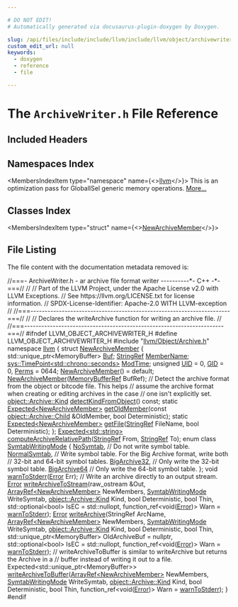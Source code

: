 ```yaml
---

# DO NOT EDIT!
# Automatically generated via docusaurus-plugin-doxygen by Doxygen.

slug: /api/files/include/include/llvm/include/llvm/object/archivewriter-h
custom_edit_url: null
keywords:
  - doxygen
  - reference
  - file

---
```





# The `ArchiveWriter.h` File Reference

<DoxygenPage pluginConfig={pluginConfig}>



## Included Headers

<IncludesList>
<IncludesListItem
  filePath="llvm/Object/Archive.h"
  permalink="/docs/api/files/include/include/llvm/include/llvm/object/archive-h"
  isLocal="true" />
</IncludesList>

## Namespaces Index

<MembersIndex>

<MembersIndexItem
  type="namespace"
  name={<><a href="/docs/api/namespaces/llvm">llvm</a></>}>
This is an optimization pass for GlobalISel generic memory operations. <a href="/docs/api/namespaces/llvm/#details">More...</a>
</MembersIndexItem>

</MembersIndex>

## Classes Index

<MembersIndex>

<MembersIndexItem
  type="struct"
  name={<><a href="/docs/api/structs/llvm/newarchivemember">NewArchiveMember</a></>}>
</MembersIndexItem>

</MembersIndex>


## File Listing

The file content with the documentation metadata removed is:

<ProgramListing>

<Link id="l00001" /><CodeLine lineNumber="1"><Highlight kind="comment">//===- ArchiveWriter.h - ar archive file format writer ----------&#42;- C++ -&#42;-===//</Highlight><Highlight kind="normal"></Highlight></CodeLine>
<Link id="l00002" /><CodeLine lineNumber="2"><Highlight kind="normal"></Highlight><Highlight kind="comment">//</Highlight><Highlight kind="normal"></Highlight></CodeLine>
<Link id="l00003" /><CodeLine lineNumber="3"><Highlight kind="normal"></Highlight><Highlight kind="comment">// Part of the LLVM Project, under the Apache License v2.0 with LLVM Exceptions.</Highlight><Highlight kind="normal"></Highlight></CodeLine>
<Link id="l00004" /><CodeLine lineNumber="4"><Highlight kind="normal"></Highlight><Highlight kind="comment">// See https://llvm.org/LICENSE.txt for license information.</Highlight><Highlight kind="normal"></Highlight></CodeLine>
<Link id="l00005" /><CodeLine lineNumber="5"><Highlight kind="normal"></Highlight><Highlight kind="comment">// SPDX-License-Identifier: Apache-2.0 WITH LLVM-exception</Highlight><Highlight kind="normal"></Highlight></CodeLine>
<Link id="l00006" /><CodeLine lineNumber="6"><Highlight kind="normal"></Highlight><Highlight kind="comment">//</Highlight><Highlight kind="normal"></Highlight></CodeLine>
<Link id="l00007" /><CodeLine lineNumber="7"><Highlight kind="normal"></Highlight><Highlight kind="comment">//===----------------------------------------------------------------------===//</Highlight><Highlight kind="normal"></Highlight></CodeLine>
<Link id="l00008" /><CodeLine lineNumber="8"><Highlight kind="normal"></Highlight><Highlight kind="comment">//</Highlight><Highlight kind="normal"></Highlight></CodeLine>
<Link id="l00009" /><CodeLine lineNumber="9"><Highlight kind="normal"></Highlight><Highlight kind="comment">// Declares the writeArchive function for writing an archive file.</Highlight><Highlight kind="normal"></Highlight></CodeLine>
<Link id="l00010" /><CodeLine lineNumber="10"><Highlight kind="normal"></Highlight><Highlight kind="comment">//</Highlight><Highlight kind="normal"></Highlight></CodeLine>
<Link id="l00011" /><CodeLine lineNumber="11"><Highlight kind="normal"></Highlight><Highlight kind="comment">//===----------------------------------------------------------------------===//</Highlight><Highlight kind="normal"></Highlight></CodeLine>
<Link id="l00012" /><CodeLine lineNumber="12"><Highlight kind="normal"></Highlight></CodeLine>
<Link id="l00013" /><CodeLine lineNumber="13"><Highlight kind="normal"></Highlight><Highlight kind="preprocessor">#ifndef LLVM&#95;OBJECT&#95;ARCHIVEWRITER&#95;H</Highlight><Highlight kind="normal"></Highlight></CodeLine>
<Link id="l00014" /><CodeLine lineNumber="14"><Highlight kind="normal"></Highlight><Highlight kind="preprocessor">#define LLVM&#95;OBJECT&#95;ARCHIVEWRITER&#95;H</Highlight><Highlight kind="normal"></Highlight></CodeLine>
<Link id="l00015" /><CodeLine lineNumber="15"><Highlight kind="normal"></Highlight></CodeLine>
<Link id="l00016" /><CodeLine lineNumber="16"><Highlight kind="normal"></Highlight><Highlight kind="preprocessor">#include &quot;<a href="/docs/api/files/include/include/llvm/include/llvm/object/archive-h">llvm/Object/Archive.h</a>&quot;</Highlight><Highlight kind="normal"></Highlight></CodeLine>
<Link id="l00017" /><CodeLine lineNumber="17"><Highlight kind="normal"></Highlight></CodeLine>
<Link id="l00018" /><CodeLine lineNumber="18"><Highlight kind="normal"></Highlight><Highlight kind="keyword">namespace </Highlight><Highlight kind="normal"><a href="/docs/api/namespaces/llvm">llvm</a> &#123;</Highlight></CodeLine>
<Link id="l00019" /><CodeLine lineNumber="19"><Highlight kind="normal"></Highlight></CodeLine>
<Link id="l00020" /><CodeLine lineNumber="20" lineLink="/docs/api/structs/llvm/newarchivemember"><Highlight kind="normal"></Highlight><Highlight kind="keyword">struct </Highlight><Highlight kind="normal"><a href="/docs/api/structs/llvm/newarchivemember/#a819ab70892ae7fafe651297777f7f2a9">NewArchiveMember</a> &#123;</Highlight></CodeLine>
<Link id="l00021" /><CodeLine lineNumber="21" lineLink="/docs/api/structs/llvm/newarchivemember/#ad8431daf1941f63c4a89b99ca3e33f57"><Highlight kind="normal">  std::unique&#95;ptr&lt;MemoryBuffer&gt; <a href="/docs/api/structs/llvm/newarchivemember/#ad8431daf1941f63c4a89b99ca3e33f57">Buf</a>;</Highlight></CodeLine>
<Link id="l00022" /><CodeLine lineNumber="22" lineLink="/docs/api/structs/llvm/newarchivemember/#a4d79bbd205e6d14a3cc5b9508328ed57"><Highlight kind="normal">  <a href="/docs/api/classes/llvm/stringref">StringRef</a> <a href="/docs/api/structs/llvm/newarchivemember/#a4d79bbd205e6d14a3cc5b9508328ed57">MemberName</a>;</Highlight></CodeLine>
<Link id="l00023" /><CodeLine lineNumber="23" lineLink="/docs/api/structs/llvm/newarchivemember/#a066a7e8b32b6dc02b8c8788d94833f4e"><Highlight kind="normal">  <a href="/docs/api/namespaces/llvm/sys/#a52f2c3fdd7f80c1991d8c7079489efff">sys::TimePoint&lt;std::chrono::seconds&gt;</a> <a href="/docs/api/structs/llvm/newarchivemember/#a066a7e8b32b6dc02b8c8788d94833f4e">ModTime</a>;</Highlight></CodeLine>
<Link id="l00024" /><CodeLine lineNumber="24" lineLink="/docs/api/structs/llvm/newarchivemember/#ad9d0dad734b371d1921ec0c2823eddc0"><Highlight kind="normal">  </Highlight><Highlight kind="keywordtype">unsigned</Highlight><Highlight kind="normal"> <a href="/docs/api/structs/llvm/newarchivemember/#a033b1dad5a8082131b7d2690fbf390ee">UID</a> = 0, <a href="/docs/api/structs/llvm/newarchivemember/#ad9d0dad734b371d1921ec0c2823eddc0">GID</a> = 0, <a href="/docs/api/structs/llvm/newarchivemember/#a53759908d671ac2d228890c0099199c2">Perms</a> = 0644;</Highlight></CodeLine>
<Link id="l00025" /><CodeLine lineNumber="25"><Highlight kind="normal"></Highlight></CodeLine>
<Link id="l00026" /><CodeLine lineNumber="26" lineLink="/docs/api/structs/llvm/newarchivemember/#a819ab70892ae7fafe651297777f7f2a9"><Highlight kind="normal">  <a href="/docs/api/structs/llvm/newarchivemember/#a819ab70892ae7fafe651297777f7f2a9">NewArchiveMember</a>() = </Highlight><Highlight kind="keywordflow">default</Highlight><Highlight kind="normal">;</Highlight></CodeLine>
<Link id="l00027" /><CodeLine lineNumber="27"><Highlight kind="normal">  <a href="/docs/api/structs/llvm/newarchivemember/#a819ab70892ae7fafe651297777f7f2a9">NewArchiveMember</a>(<a href="/docs/api/classes/llvm/memorybufferref">MemoryBufferRef</a> BufRef);</Highlight></CodeLine>
<Link id="l00028" /><CodeLine lineNumber="28"><Highlight kind="normal"></Highlight></CodeLine>
<Link id="l00029" /><CodeLine lineNumber="29"><Highlight kind="normal">  </Highlight><Highlight kind="comment">// Detect the archive format from the object or bitcode file. This helps</Highlight><Highlight kind="normal"></Highlight></CodeLine>
<Link id="l00030" /><CodeLine lineNumber="30"><Highlight kind="normal">  </Highlight><Highlight kind="comment">// assume the archive format when creating or editing archives in the case</Highlight><Highlight kind="normal"></Highlight></CodeLine>
<Link id="l00031" /><CodeLine lineNumber="31"><Highlight kind="normal">  </Highlight><Highlight kind="comment">// one isn&#39;t explicitly set.</Highlight><Highlight kind="normal"></Highlight></CodeLine>
<Link id="l00032" /><CodeLine lineNumber="32"><Highlight kind="normal">  <a href="/docs/api/classes/llvm/object/archive/#ab288378fa8bfa0678dd25e36b5198a87">object::Archive::Kind</a> <a href="/docs/api/structs/llvm/newarchivemember/#a5b9ae09da2b1f1939e37ba537fdf9eb1">detectKindFromObject</a>() </Highlight><Highlight kind="keyword">const</Highlight><Highlight kind="normal">;</Highlight></CodeLine>
<Link id="l00033" /><CodeLine lineNumber="33"><Highlight kind="normal"></Highlight></CodeLine>
<Link id="l00034" /><CodeLine lineNumber="34"><Highlight kind="normal">  </Highlight><Highlight kind="keyword">static</Highlight><Highlight kind="normal"> <a href="/docs/api/classes/llvm/expected">Expected&lt;NewArchiveMember&gt;</a></Highlight></CodeLine>
<Link id="l00035" /><CodeLine lineNumber="35"><Highlight kind="normal">  <a href="/docs/api/structs/llvm/newarchivemember/#aadff13fd008345361aa920977e0c9e32">getOldMember</a>(</Highlight><Highlight kind="keyword">const</Highlight><Highlight kind="normal"> <a href="/docs/api/classes/llvm/object/archive/child">object::Archive::Child</a> &amp;OldMember, </Highlight><Highlight kind="keywordtype">bool</Highlight><Highlight kind="normal"> Deterministic);</Highlight></CodeLine>
<Link id="l00036" /><CodeLine lineNumber="36"><Highlight kind="normal"></Highlight></CodeLine>
<Link id="l00037" /><CodeLine lineNumber="37"><Highlight kind="normal">  </Highlight><Highlight kind="keyword">static</Highlight><Highlight kind="normal"> <a href="/docs/api/classes/llvm/expected">Expected&lt;NewArchiveMember&gt;</a> <a href="/docs/api/structs/llvm/newarchivemember/#aabc893bb91367b69e0edf27249081a78">getFile</a>(<a href="/docs/api/classes/llvm/stringref">StringRef</a> FileName,</Highlight></CodeLine>
<Link id="l00038" /><CodeLine lineNumber="38"><Highlight kind="normal">                                            </Highlight><Highlight kind="keywordtype">bool</Highlight><Highlight kind="normal"> Deterministic);</Highlight></CodeLine>
<Link id="l00039" /><CodeLine lineNumber="39"><Highlight kind="normal">&#125;;</Highlight></CodeLine>
<Link id="l00040" /><CodeLine lineNumber="40"><Highlight kind="normal"></Highlight></CodeLine>
<Link id="l00041" /><CodeLine lineNumber="41"><Highlight kind="normal"><a href="/docs/api/classes/llvm/expected">Expected&lt;std::string&gt;</a> <a href="/docs/api/namespaces/llvm/#aca0a563fd83342f33e00910843466946">computeArchiveRelativePath</a>(<a href="/docs/api/classes/llvm/stringref">StringRef</a> From, <a href="/docs/api/classes/llvm/stringref">StringRef</a> To);</Highlight></CodeLine>
<Link id="l00042" /><CodeLine lineNumber="42"><Highlight kind="normal"></Highlight></CodeLine>
<Link id="l00043" /><CodeLine lineNumber="43" lineLink="/docs/api/namespaces/llvm/#aeb5dc600b4b175aae20e7ad49f58a97e"><Highlight kind="normal"></Highlight><Highlight kind="keyword">enum class</Highlight><Highlight kind="normal"> <a href="/docs/api/namespaces/llvm/#aeb5dc600b4b175aae20e7ad49f58a97e">SymtabWritingMode</a> &#123;</Highlight></CodeLine>
<Link id="l00044" /><CodeLine lineNumber="44" lineLink="/docs/api/namespaces/llvm/#aeb5dc600b4b175aae20e7ad49f58a97eaefec6932c057109f69458cec4657d4c5"><Highlight kind="normal">  <a href="/docs/api/namespaces/llvm/#aeb5dc600b4b175aae20e7ad49f58a97eaefec6932c057109f69458cec4657d4c5">NoSymtab</a>,     </Highlight><Highlight kind="comment">// Do not write symbol table.</Highlight><Highlight kind="normal"></Highlight></CodeLine>
<Link id="l00045" /><CodeLine lineNumber="45" lineLink="/docs/api/namespaces/llvm/#aeb5dc600b4b175aae20e7ad49f58a97ea30775470d0f88f80f173eed5e820b10b"><Highlight kind="normal">  <a href="/docs/api/namespaces/llvm/#aeb5dc600b4b175aae20e7ad49f58a97ea30775470d0f88f80f173eed5e820b10b">NormalSymtab</a>, </Highlight><Highlight kind="comment">// Write symbol table. For the Big Archive format, write both</Highlight><Highlight kind="normal"></Highlight></CodeLine>
<Link id="l00046" /><CodeLine lineNumber="46"><Highlight kind="normal">                </Highlight><Highlight kind="comment">// 32-bit and 64-bit symbol tables.</Highlight><Highlight kind="normal"></Highlight></CodeLine>
<Link id="l00047" /><CodeLine lineNumber="47" lineLink="/docs/api/namespaces/llvm/#aeb5dc600b4b175aae20e7ad49f58a97eaede76cc9d85f0c099997565454bb1095"><Highlight kind="normal">  <a href="/docs/api/namespaces/llvm/#aeb5dc600b4b175aae20e7ad49f58a97eaede76cc9d85f0c099997565454bb1095">BigArchive32</a>, </Highlight><Highlight kind="comment">// Only write the 32-bit symbol table.</Highlight><Highlight kind="normal"></Highlight></CodeLine>
<Link id="l00048" /><CodeLine lineNumber="48" lineLink="/docs/api/namespaces/llvm/#aeb5dc600b4b175aae20e7ad49f58a97ea4d7d4ceb37a9d57eb1a200ae1c4488c1"><Highlight kind="normal">  <a href="/docs/api/namespaces/llvm/#aeb5dc600b4b175aae20e7ad49f58a97ea4d7d4ceb37a9d57eb1a200ae1c4488c1">BigArchive64</a>  </Highlight><Highlight kind="comment">// Only write the 64-bit symbol table.</Highlight><Highlight kind="normal"></Highlight></CodeLine>
<Link id="l00049" /><CodeLine lineNumber="49"><Highlight kind="normal">&#125;;</Highlight></CodeLine>
<Link id="l00050" /><CodeLine lineNumber="50"><Highlight kind="normal"></Highlight></CodeLine>
<Link id="l00051" /><CodeLine lineNumber="51"><Highlight kind="normal"></Highlight><Highlight kind="keywordtype">void</Highlight><Highlight kind="normal"> <a href="/docs/api/namespaces/llvm/#aadd044fe8d2c161dfe681a2f8fd4edcd">warnToStderr</a>(<a href="/docs/api/namespaces/llvm/#ac226f3d2b9ca090171a8e0a8cb92c343a902b0d55fddef6f8d651fe1035b7d4bd">Error</a> Err);</Highlight></CodeLine>
<Link id="l00052" /><CodeLine lineNumber="52"><Highlight kind="normal"></Highlight></CodeLine>
<Link id="l00053" /><CodeLine lineNumber="53"><Highlight kind="normal"></Highlight><Highlight kind="comment">// Write an archive directly to an output stream.</Highlight><Highlight kind="normal"></Highlight></CodeLine>
<Link id="l00054" /><CodeLine lineNumber="54"><Highlight kind="normal"><a href="/docs/api/namespaces/llvm/#ac226f3d2b9ca090171a8e0a8cb92c343a902b0d55fddef6f8d651fe1035b7d4bd">Error</a> <a href="/docs/api/namespaces/llvm/#ae80a7e9590f1bec7c0ca3b271e88a735">writeArchiveToStream</a>(raw&#95;ostream &amp;Out,</Highlight></CodeLine>
<Link id="l00055" /><CodeLine lineNumber="55"><Highlight kind="normal">                           <a href="/docs/api/namespaces/llvm/#ab9c6b351507d3c0730f4290919d43a12">ArrayRef&lt;NewArchiveMember&gt;</a> NewMembers,</Highlight></CodeLine>
<Link id="l00056" /><CodeLine lineNumber="56"><Highlight kind="normal">                           <a href="/docs/api/namespaces/llvm/#aeb5dc600b4b175aae20e7ad49f58a97e">SymtabWritingMode</a> WriteSymtab,</Highlight></CodeLine>
<Link id="l00057" /><CodeLine lineNumber="57"><Highlight kind="normal">                           <a href="/docs/api/classes/llvm/object/archive/#ab288378fa8bfa0678dd25e36b5198a87">object::Archive::Kind</a> Kind, </Highlight><Highlight kind="keywordtype">bool</Highlight><Highlight kind="normal"> Deterministic,</Highlight></CodeLine>
<Link id="l00058" /><CodeLine lineNumber="58"><Highlight kind="normal">                           </Highlight><Highlight kind="keywordtype">bool</Highlight><Highlight kind="normal"> Thin, std::optional&lt;bool&gt; IsEC = std::nullopt,</Highlight></CodeLine>
<Link id="l00059" /><CodeLine lineNumber="59"><Highlight kind="normal">                           function&#95;ref&lt;</Highlight><Highlight kind="keywordtype">void</Highlight><Highlight kind="normal">(<a href="/docs/api/namespaces/llvm/#ac226f3d2b9ca090171a8e0a8cb92c343a902b0d55fddef6f8d651fe1035b7d4bd">Error</a>)&gt; Warn = <a href="/docs/api/namespaces/llvm/#aadd044fe8d2c161dfe681a2f8fd4edcd">warnToStderr</a>);</Highlight></CodeLine>
<Link id="l00060" /><CodeLine lineNumber="60"><Highlight kind="normal"></Highlight></CodeLine>
<Link id="l00061" /><CodeLine lineNumber="61"><Highlight kind="normal"><a href="/docs/api/namespaces/llvm/#ac226f3d2b9ca090171a8e0a8cb92c343a902b0d55fddef6f8d651fe1035b7d4bd">Error</a> <a href="/docs/api/namespaces/llvm/#a1437ccb0a1879b013ec4e26ed265bc4a">writeArchive</a>(StringRef ArcName, <a href="/docs/api/namespaces/llvm/#ab9c6b351507d3c0730f4290919d43a12">ArrayRef&lt;NewArchiveMember&gt;</a> NewMembers,</Highlight></CodeLine>
<Link id="l00062" /><CodeLine lineNumber="62"><Highlight kind="normal">                   <a href="/docs/api/namespaces/llvm/#aeb5dc600b4b175aae20e7ad49f58a97e">SymtabWritingMode</a> WriteSymtab, <a href="/docs/api/classes/llvm/object/archive/#ab288378fa8bfa0678dd25e36b5198a87">object::Archive::Kind</a> Kind,</Highlight></CodeLine>
<Link id="l00063" /><CodeLine lineNumber="63"><Highlight kind="normal">                   </Highlight><Highlight kind="keywordtype">bool</Highlight><Highlight kind="normal"> Deterministic, </Highlight><Highlight kind="keywordtype">bool</Highlight><Highlight kind="normal"> Thin,</Highlight></CodeLine>
<Link id="l00064" /><CodeLine lineNumber="64"><Highlight kind="normal">                   std::unique&#95;ptr&lt;MemoryBuffer&gt; OldArchiveBuf = </Highlight><Highlight kind="keyword">nullptr</Highlight><Highlight kind="normal">,</Highlight></CodeLine>
<Link id="l00065" /><CodeLine lineNumber="65"><Highlight kind="normal">                   std::optional&lt;bool&gt; IsEC = std::nullopt,</Highlight></CodeLine>
<Link id="l00066" /><CodeLine lineNumber="66"><Highlight kind="normal">                   function&#95;ref&lt;</Highlight><Highlight kind="keywordtype">void</Highlight><Highlight kind="normal">(<a href="/docs/api/namespaces/llvm/#ac226f3d2b9ca090171a8e0a8cb92c343a902b0d55fddef6f8d651fe1035b7d4bd">Error</a>)&gt; Warn = <a href="/docs/api/namespaces/llvm/#aadd044fe8d2c161dfe681a2f8fd4edcd">warnToStderr</a>);</Highlight></CodeLine>
<Link id="l00067" /><CodeLine lineNumber="67"><Highlight kind="normal"></Highlight></CodeLine>
<Link id="l00068" /><CodeLine lineNumber="68"><Highlight kind="normal"></Highlight><Highlight kind="comment">// writeArchiveToBuffer is similar to writeArchive but returns the Archive in a</Highlight><Highlight kind="normal"></Highlight></CodeLine>
<Link id="l00069" /><CodeLine lineNumber="69"><Highlight kind="normal"></Highlight><Highlight kind="comment">// buffer instead of writing it out to a file.</Highlight><Highlight kind="normal"></Highlight></CodeLine>
<Link id="l00070" /><CodeLine lineNumber="70"><Highlight kind="normal">Expected&lt;std::unique&#95;ptr&lt;MemoryBuffer&gt;&gt;</Highlight></CodeLine>
<Link id="l00071" /><CodeLine lineNumber="71"><Highlight kind="normal"><a href="/docs/api/namespaces/llvm/#a085e2d5750312841c1a5c54073b9c34f">writeArchiveToBuffer</a>(<a href="/docs/api/namespaces/llvm/#ab9c6b351507d3c0730f4290919d43a12">ArrayRef&lt;NewArchiveMember&gt;</a> NewMembers,</Highlight></CodeLine>
<Link id="l00072" /><CodeLine lineNumber="72"><Highlight kind="normal">                     <a href="/docs/api/namespaces/llvm/#aeb5dc600b4b175aae20e7ad49f58a97e">SymtabWritingMode</a> WriteSymtab, <a href="/docs/api/classes/llvm/object/archive/#ab288378fa8bfa0678dd25e36b5198a87">object::Archive::Kind</a> Kind,</Highlight></CodeLine>
<Link id="l00073" /><CodeLine lineNumber="73"><Highlight kind="normal">                     </Highlight><Highlight kind="keywordtype">bool</Highlight><Highlight kind="normal"> Deterministic, </Highlight><Highlight kind="keywordtype">bool</Highlight><Highlight kind="normal"> Thin,</Highlight></CodeLine>
<Link id="l00074" /><CodeLine lineNumber="74"><Highlight kind="normal">                     function&#95;ref&lt;</Highlight><Highlight kind="keywordtype">void</Highlight><Highlight kind="normal">(<a href="/docs/api/namespaces/llvm/#ac226f3d2b9ca090171a8e0a8cb92c343a902b0d55fddef6f8d651fe1035b7d4bd">Error</a>)&gt; Warn = <a href="/docs/api/namespaces/llvm/#aadd044fe8d2c161dfe681a2f8fd4edcd">warnToStderr</a>);</Highlight></CodeLine>
<Link id="l00075" /><CodeLine lineNumber="75"><Highlight kind="normal">&#125;</Highlight></CodeLine>
<Link id="l00076" /><CodeLine lineNumber="76"><Highlight kind="normal"></Highlight></CodeLine>
<Link id="l00077" /><CodeLine lineNumber="77"><Highlight kind="normal"></Highlight><Highlight kind="preprocessor">#endif</Highlight></CodeLine>

</ProgramListing>


</DoxygenPage>
